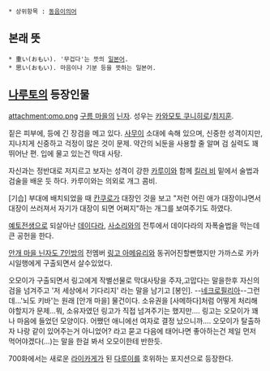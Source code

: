  * 상위항목 : [[동음이의어]]

== 본래 뜻 ==
 * 重い(おもい). '무겁다'는 뜻의 [[일본어]].
 * 思い(おもい). 마음이나 기분 등을 뜻하는 일본어.

== [[나루토]]의 등장인물 ==
attachment:omo.png
[[구름 마을]]의 [[닌자]]. 성우는 [[카와모토 쿠니히로]]/[[최지훈]].

짙은 피부에, 등에 긴 장검을 메고 있다. [[사무이]] 소대에 속해 있으며, 신중한 성격이지만, 지나치게 신중하고 걱정이 많은 것이 문제. 약간의 뇌둔을 사용할 줄 알며 검 실력도 꽤 뛰어난 편. 
입에 물고 있는건 막대 사탕.

자신과는 정반대로 저지르고 보자는 성격이 강한 [[카루이]]와 함께 [[킬러 비]] 밑에서 술법과 검술을 배운 듯 하다. 카루이와는 의외로 개그 콤비.

[기습] 부대에 배치되었을 때 [[칸쿠로]]가 대장인 것을 보고 "저런 어린 애가 대장이냐면서 대장이 쓰러져서 자기가 대장이 되면 어쩌지"하는 개그를 보여주기도 하였다.

[[예토전생]]으로 되살아난 [[데이다라]], [[사소리]]와의 전투에서 데이다라의 자폭술법을 막는데 큰 공헌을 한다.

[[안개 마을 닌자도 7인방]]의 전멤버 [[링고 아메유리]]와 동귀어진할뻔했지만 가까스로 카카시일행에게 구출되면서 살수있었다.

오모이가 구출되면서 링고에게 작별선물로 막대사탕을 주자,고맙다는 말을한후 자신의검을 넘겨주고 '저 세상에서 기다리지' 라는 말을 남기고 [봉인]. --[[네크로필리아]]--그런데...'뇌도 키바'는 원래 [안개 마을] 물건이다. 소유권을 [사메하다]처럼 어떻게 처리해야할지가 문제...뭐, 소유자였던 링고가 직접 넘겨주기는 했지만.... 링고는 오모이가 꽤나 마음에 들었던 모양이다. 어쨌던 애니에선 여자로 결정 났으니까.... 오모이가 탈출하자 나랑 같이 있어주는거 아니었어? 라고 묻고 다음에 태어나면 좋아하는건 제일 먼저 먹어야겠다(...)는 말을 한걸 봐서 오모이한테 반한듯.


700화에서는 새로운 [[라이카게]]가 된 [[다루이]]를 호위하는 포지션으로 등장한다.
